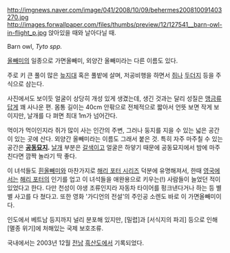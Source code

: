 http://imgnews.naver.com/image/041/2008/10/09/behermes200810091403270.jpg
http://images.forwallpaper.com/files/thumbs/preview/12/127541__barn-owl-in-flight_p.jpg
앉아있을 때와 날아다닐 때.

Barn owl, ''Tyto spp.'' 

[[올빼미]]의 일종으로 가면올빼미, 외양간 올빼미라는 다른 이름도 있다.

주로 키 큰 풀이 많은 [[늪]]지대 혹은 풀밭에 살며, 저공비행을 하면서 [[쥐]]나 [[두더지]] 등을 주식으로 삼는다. 

사진에서도 보이듯 얼굴이 상당히 개성 있게 생겼는데, 생긴 것과는 달리 성질은 [[맹금류]]답게 꽤 사나운 편. 몸통 길이는 40cm 안팎으로 전체적으로 짧아서 언뜻 보면 작게 보이지만, 날개를 다 펴면 최대 1m가 넘어간다.

먹이가 먹이인지라 쥐가 많이 사는 인간의 주변, 그러나 둥지를 지을 수 있는 넓은 공간이 있는 곳에 산다. 외양간 올빼미라는 이름도 그래서 붙은 것. 특히 자주 마주칠 수 있는 공간은 '''[[공동묘지]].''' [[날개]] 부분은 [[갈색]]이고 얼굴은 하얗기 때문에 공동묘지에서 밤에 마주친다면 깜짝 놀라기 딱 좋다.

이 녀석들도 [[흰올빼미]]와 마찬가지로 [[해리 포터 시리즈]] 덕분에 유명해져서, 한때 [[영국]]에서는 [[해리 포터]]의 인기를 업고 이 녀석들을 애완용으로 키우는(!) 사람들이 늘었던 적이 있었다고 한다. 다만 천성이 야생 조류인지라 자동차 타이어를 펑크낸다거나 하는 등 별별 사고를 다 쳤다고. 또한 영화 '가디언의 전설'의 주인공 소렌도 바로 이 가면올빼미이다.

인도에서 베트남 등지까지 널리 분포해 있지만, [밀렵]과 [서식지의 파괴] 등으로 인해 [멸종 위기]에 처해있는 국제 보호조류.

국내에서는 2003년 12월 [[전남]] [[흑산도]]에서 기록되었다.
